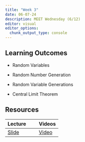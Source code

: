 ```yaml
---
title: "Week 3"
date: 06-07-24
description: MEET Wednesday (6/12)
editor: visual
editor_options: 
  chunk_output_type: console
---
```


## Learning Outcomes

-   Random Variables

-   Random Number Generation

-   Random Variable Generations

-   Central Limit Theorem

## Resources

| Lecture                                                | Videos                                |
|:-------------------------------------------------------|:--------------------------------------|
| [Slide](http://m497.inqs.info/lectures/3#/title-slide) | [Video](https://youtu.be/ENI-GWgcXqM) |
